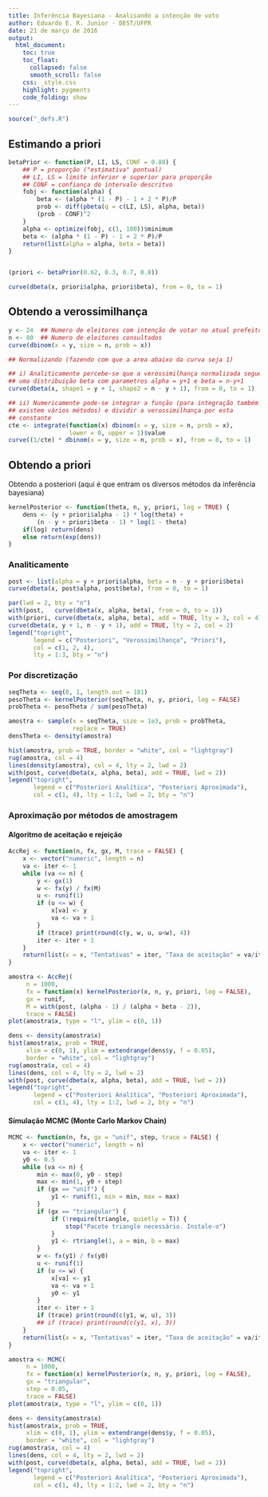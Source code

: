 ```yaml
---
title: Inferência Bayesiana - Analisando a intenção de voto
author: Eduardo E. R. Junior - DEST/UFPR
date: 21 de março de 2016
output:
  html_document:
    toc: true
    toc_float:
      collapsed: false
      smooth_scroll: false
    css: _style.css
    highlight: pygments
    code_folding: show
---
```


```r

source("_defs.R")

```

## Estimando a priori ##

```r
betaPrior <- function(P, LI, LS, CONF = 0.80) {
    ## P = proporção ("estimativa" pontual)
    ## LI, LS = limite inferior e superior para proporção
    ## CONF = confiança do intervalo descritvo
    fobj <- function(alpha) {
        beta <- (alpha * (1 - P) - 1 + 2 * P)/P
        prob <- diff(pbeta(q = c(LI, LS), alpha, beta))
        (prob - CONF)^2
    }
    alpha <- optimize(fobj, c(1, 100))$minimum
    beta <- (alpha * (1 - P) - 1 + 2 * P)/P
    return(list(alpha = alpha, beta = beta))
}


(priori <- betaPrior(0.62, 0.3, 0.7, 0.8))

```

```r

curve(dbeta(x, priori$alpha, priori$beta), from = 0, to = 1)

```

## Obtendo a verossimilhança ##


```r

y <- 24  ## Numero de eleitores com intenção de votar no atual prefeito
n <- 80  ## Numero de eleitores consultados
curve(dbinom(x = y, size = n, prob = x))

```

```r
## Normalizando (fazendo com que a area abaixo da curva seja 1)

## i) Analiticamente percebe-se que a verossimilhança normalizada segue
## uma distribuição beta com parametros alpha = y+1 e beta = n-y+1
curve(dbeta(x, shape1 = y + 1, shape2 = n - y + 1), from = 0, to = 1)

## ii) Numericamente pode-se integrar a função (para integração também
## existem vários métodos) e dividir a verossimilhança por esta
## constante
cte <- integrate(function(x) dbinom(x = y, size = n, prob = x),
                 lower = 0, upper = 1)$value
curve((1/cte) * dbinom(x = y, size = n, prob = x), from = 0, to = 1)

```

## Obtendo a priori ##

Obtendo a posteriori (aqui é que entram os diversos métodos da
inferência bayesiana)

```r

kernelPosterior <- function(theta, n, y, priori, log = TRUE) {
    dens <- (y + priori$alpha - 1) * log(theta) +
        (n - y + priori$beta - 1) * log(1 - theta)
    if(log) return(dens)
    else return(exp(dens))
}

```

### Analiticamente ###

```r

post <- list(alpha = y + priori$alpha, beta = n - y + priori$beta)
curve(dbeta(x, post$alpha, post$beta), from = 0, to = 1)

```

```r

par(lwd = 2, bty = "n")
with(post,   curve(dbeta(x, alpha, beta), from = 0, to = 1))
with(priori, curve(dbeta(x, alpha, beta), add = TRUE, lty = 3, col = 4))
curve(dbeta(x, y + 1, n - y + 1), add = TRUE, lty = 2, col = 2)
legend("topright",
       legend = c("Posteriori", "Verossimilhança", "Priori"),
       col = c(1, 2, 4),
       lty = 1:3, bty = "n")

```

### Por discretização ###

```r

seqTheta <- seq(0, 1, length.out = 101)
pesoTheta <- kernelPosterior(seqTheta, n, y, priori, log = FALSE)
probTheta <- pesoTheta / sum(pesoTheta)

amostra <- sample(x = seqTheta, size = 1e3, prob = probTheta,
                  replace = TRUE)
densTheta <- density(amostra)

hist(amostra, prob = TRUE, border = "white", col = "lightgray")
rug(amostra, col = 4)
lines(density(amostra), col = 4, lty = 2, lwd = 2)
with(post, curve(dbeta(x, alpha, beta), add = TRUE, lwd = 2))
legend("topright",
       legend = c("Posteriori Analítica", "Posteriori Aproximada"),
       col = c(1, 4), lty = 1:2, lwd = 2, bty = "n")

```

### Aproximação por métodos de amostragem ###

#### Algoritmo de aceitação e rejeição ####

```r

AccRej <- function(n, fx, gx, M, trace = FALSE) {
    x <- vector("numeric", length = n)
    va <- iter <- 1
    while (va <= n) {
        y <- gx(1)
        w <- fx(y) / fx(M)
        u <- runif(1)
        if (u <= w) {
            x[va] <- y
            va <- va + 1
        }
        if (trace) print(round(c(y, w, u, u<w), 4))
        iter <- iter + 1
    }
    return(list(x = x, "Tentativas" = iter, "Taxa de aceitação" = va/iter))
}

amostra <- AccRej(
     n = 1000,
     fx = function(x) kernelPosterior(x, n, y, priori, log = FALSE),
     gx = runif,
     M = with(post, (alpha - 1) / (alpha + beta - 2)),
     trace = FALSE)
plot(amostra$x, type = "l", ylim = c(0, 1))

```

```r

dens <- density(amostra$x)
hist(amostra$x, prob = TRUE,
     xlim = c(0, 1), ylim = extendrange(dens$y, f = 0.05),
     border = "white", col = "lightgray")
rug(amostra$x, col = 4)
lines(dens, col = 4, lty = 2, lwd = 2)
with(post, curve(dbeta(x, alpha, beta), add = TRUE, lwd = 2))
legend("topright",
       legend = c("Posteriori Analítica", "Posteriori Aproximada"),
       col = c(1, 4), lty = 1:2, lwd = 2, bty = "n")

```

#### Simulação MCMC (Monte Carlo Markov Chain) ####

```r

MCMC <- function(n, fx, gx = "unif", step, trace = FALSE) {
    x <- vector("numeric", length = n)
    va <- iter <- 1
    y0 <- 0.5
    while (va <= n) {
        min <- max(0, y0 - step)
        max <- min(1, y0 + step)
        if (gx == "unif") {
            y1 <- runif(1, min = min, max = max)
        }
        if (gx == "triangular") {
            if (!require(triangle, quietly = T)) {
                stop("Pacote triangle necessário. Instale-o")
            }
            y1 <- rtriangle(1, a = min, b = max)
        }
        w <- fx(y1) / fx(y0)
        u <- runif(1)
        if (u <= w) {
            x[va] <- y1
            va <- va + 1
            y0 <- y1
        }
        iter <- iter + 1
        if (trace) print(round(c(y1, w, u), 3))
        ## if (trace) print(round(c(y1, x), 3))
    }
    return(list(x = x, "Tentativas" = iter, "Taxa de aceitação" = va/iter))
}

amostra <- MCMC(
     n = 1000,
     fx = function(x) kernelPosterior(x, n, y, priori, log = FALSE),
     gx = "triangular",
     step = 0.05,
     trace = FALSE)
plot(amostra$x, type = "l", ylim = c(0, 1))

```

```r

dens <- density(amostra$x)
hist(amostra$x, prob = TRUE,
     xlim = c(0, 1), ylim = extendrange(dens$y, f = 0.05),
     border = "white", col = "lightgray")
rug(amostra$x, col = 4)
lines(dens, col = 4, lty = 2, lwd = 2)
with(post, curve(dbeta(x, alpha, beta), add = TRUE, lwd = 2))
legend("topright",
       legend = c("Posteriori Analítica", "Posteriori Aproximada"),
       col = c(1, 4), lty = 1:2, lwd = 2, bty = "n")

```
